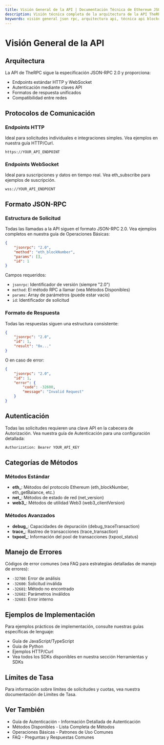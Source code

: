 ```yaml
---
title: Visión General de la API | Documentación Técnica de Ethereum JSON-RPC
description: Visión técnica completa de la arquitectura de la API TheRPC, incluyendo especificación JSON-RPC 2.0, formatos de solicitud, autenticación, estructuras de respuesta y manejo de errores
keywords: visión general json rpc, arquitectura api, técnica api blockchain, especificación api ethereum, json-rpc 2.0, comunicación blockchain, protocolo rpc ethereum, estructura api web3
---
```


# Visión General de la API

## Arquitectura

La API de TheRPC sigue la especificación JSON-RPC 2.0 y proporciona:

- Endpoints estándar HTTP y WebSocket
- Autenticación mediante claves API
- Formatos de respuesta unificados
- Compatibilidad entre redes

## Protocolos de Comunicación

### Endpoints HTTP

Ideal para solicitudes individuales e integraciones simples. Vea ejemplos en nuestra <Link to="/docs/ethereum/tools/curl" title="Ejemplos HTTP/Curl para la integración de la API de Ethereum">guía HTTP/Curl</Link>.

```
https://YOUR_API_ENDPOINT
```

### Endpoints WebSocket

Ideal para suscripciones y datos en tiempo real. Vea <Link to="/docs/ethereum/core-methods/eth_subscribe" title="Método de suscripción de Ethereum para eventos blockchain en tiempo real">eth_subscribe</Link> para ejemplos de suscripción.

```
wss://YOUR_API_ENDPOINT
```

## Formato JSON-RPC

### Estructura de Solicitud

Todas las llamadas a la API siguen el formato JSON-RPC 2.0. Vea ejemplos completos en nuestra <Link to="/docs/ethereum/basic-operations" title="Guía para operaciones comunes de blockchain Ethereum">guía de Operaciones Básicas</Link>:

```json
{
	"jsonrpc": "2.0",
	"method": "eth_blockNumber",
	"params": [],
	"id": 1
}
```

Campos requeridos:

- `jsonrpc`: Identificador de versión (siempre "2.0")
- `method`: El método RPC a llamar (vea <Link to="/docs/ethereum/all-methods" title="Lista completa de métodos disponibles de la API de Ethereum">Métodos Disponibles</Link>)
- `params`: Array de parámetros (puede estar vacío)
- `id`: Identificador de solicitud

### Formato de Respuesta

Todas las respuestas siguen una estructura consistente:

```json
{
	"jsonrpc": "2.0",
	"id": 1,
	"result": "0x..."
}
```

O en caso de error:

```json
{
	"jsonrpc": "2.0",
	"id": 1,
	"error": {
		"code": -32600,
		"message": "Invalid Request"
	}
}
```

## Autenticación

Todas las solicitudes requieren una clave API en la cabecera de Autorización. Vea nuestra <Link to="/docs/ethereum/authentication" title="Guía para asegurar su acceso a la API con autenticación">guía de Autenticación</Link> para una configuración detallada:

```bash
Authorization: Bearer YOUR_API_KEY
```

## Categorías de Métodos

### Métodos Estándar

- **eth\_**: Métodos del protocolo Ethereum (<Link to="/docs/ethereum/core-methods/eth_blockNumber" title="Método para obtener el número de bloque más reciente de Ethereum">eth_blockNumber</Link>, <Link to="/docs/ethereum/core-methods/eth_getBalance" title="Método para recuperar el saldo ETH de una cuenta">eth_getBalance</Link>, etc.)
- **net\_**: Métodos de estado de red (<Link to="/docs/ethereum/core-methods/net_version" title="Método para obtener el ID de red actual">net_version</Link>)
- **web3\_**: Métodos de utilidad Web3 (<Link to="/docs/ethereum/core-methods/web3_clientVersion" title="Método para obtener la versión del cliente Ethereum">web3_clientVersion</Link>)

### Métodos Avanzados

- **debug\_**: Capacidades de depuración (<Link to="/docs/ethereum/debug-methods/debug_traceTransaction" title="Método para rastrear la ejecución de una transacción Ethereum">debug_traceTransaction</Link>)
- **trace\_**: Rastreo de transacciones (<Link to="/docs/ethereum/trace-methods/trace_transaction" title="Método para obtener las llamadas externas realizadas por una transacción">trace_transaction</Link>)
- **txpool\_**: Información del pool de transacciones (<Link to="/docs/ethereum/core-methods/txpool_status" title="Método para obtener estadísticas de transacciones pendientes">txpool_status</Link>)

## Manejo de Errores

Códigos de error comunes (vea <Link to="/docs/ethereum/faq" title="Preguntas frecuentes sobre el uso de la API de Ethereum">FAQ</Link> para estrategias detalladas de manejo de errores):

- `-32700`: Error de análisis
- `-32600`: Solicitud inválida
- `-32601`: Método no encontrado
- `-32602`: Parámetros inválidos
- `-32603`: Error interno

## Ejemplos de Implementación

Para ejemplos prácticos de implementación, consulte nuestras guías específicas de lenguaje:

- <Link to="/docs/ethereum/tools/javascript-typescript" title="Herramientas JavaScript y TypeScript para desarrollo en Ethereum">Guía de JavaScript/TypeScript</Link>
- <Link to="/docs/ethereum/tools/python" title="Herramientas y bibliotecas Python para desarrollo en Ethereum">Guía de Python</Link>
- <Link to="/docs/ethereum/tools/curl" title="Ejemplos de solicitudes HTTP directas para la API de Ethereum">Ejemplos HTTP/Curl</Link>
- Vea todos los SDKs disponibles en nuestra sección <Link to="/docs/ethereum/tools/overview" title="Resumen de todas las herramientas de desarrollo disponibles para Ethereum">Herramientas y SDKs</Link>

## Límites de Tasa

Para información sobre límites de solicitudes y cuotas, vea nuestra <Link to="/docs/ethereum/rate-limits" title="Información sobre límites de uso de API y cuotas">documentación de Límites de Tasa</Link>.

## Ver También

- <Link to="/docs/ethereum/authentication" title="Guía para asegurar su acceso a la API con autenticación">Guía de Autenticación</Link> - Información Detallada de Autenticación
- <Link to="/docs/ethereum/all-methods" title="Lista completa de métodos disponibles de la API de Ethereum">Métodos Disponibles</Link> - Lista Completa de Métodos
- <Link to="/docs/ethereum/basic-operations" title="Guía para operaciones comunes de blockchain Ethereum">Operaciones Básicas</Link> - Patrones de Uso Comunes
- <Link to="/docs/ethereum/faq" title="Preguntas frecuentes sobre el uso de la API de Ethereum">FAQ</Link> - Preguntas y Respuestas Comunes
